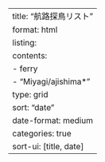 ---
title: "航路探鳥リスト"
format: html
listing: 
  contents: 
    - ferry
    - "Miyagi/ajishima*"
  type: grid
  sort: "date"
  date-format: medium
  categories: true
  sort-ui: [title, date]
---